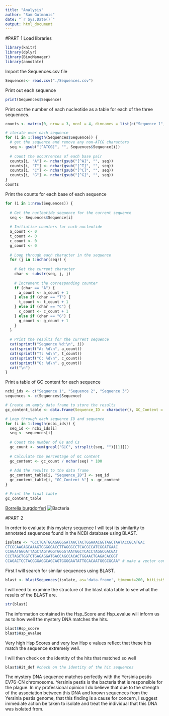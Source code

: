 ```yaml
---
title: "Analysis"
author: "Sam Gutmanis"
date: "`r Sys.Date()`"
output: html_document
---
```

#PART 1
Load libraries
```r
library(knitr)
library(dplyr)
library(BiocManager)
library(annotate)
```

Import the Sequences.csv file
```r
Sequences<- read.csv("./Sequences.csv")
```


Print out each sequence
```r
print(Sequences$Sequence)
```
Print out the number of each nucleotide as a table for each of the three sequences.
```r
counts <- matrix(0, nrow = 3, ncol = 4, dimnames = list(c("Sequence 1", "Sequence 2", "Sequence 3"), c("A", "T", "C", "G")))

# iterate over each sequence
for (i in 1:length(Sequences$Sequence)) {
  # get the sequence and remove any non-ATCG characters
  seq <- gsub("[^ATCG]", "", Sequences$Sequence[i])
  
  # count the occurrences of each base pair
  counts[i, "A"] <- nchar(gsub("[^A]", "", seq))
  counts[i, "T"] <- nchar(gsub("[^T]", "", seq))
  counts[i, "C"] <- nchar(gsub("[^C]", "", seq))
  counts[i, "G"] <- nchar(gsub("[^G]", "", seq))
}
counts
```

Print the counts for each base of each sequence
```r
for (i in 1:nrow(Sequences)) {
  
  # Get the nucleotide sequence for the current sequence
  seq <- Sequences$Sequence[i]
  
  # Initialize counters for each nucleotide
  a_count <- 0
  t_count <- 0
  c_count <- 0
  g_count <- 0
  
  # Loop through each character in the sequence
  for (j in 1:nchar(seq)) {
    
    # Get the current character
    char <- substr(seq, j, j)
    
    # Increment the corresponding counter
    if (char == "A") {
      a_count <- a_count + 1
    } else if (char == "T") {
      t_count <- t_count + 1
    } else if (char == "C") {
      c_count <- c_count + 1
    } else if (char == "G") {
      g_count <- g_count + 1
    }
  }
  
  # Print the results for the current sequence
  cat(sprintf("Sequence %d:\n", i))
  cat(sprintf("A: %d\n", a_count))
  cat(sprintf("T: %d\n", t_count))
  cat(sprintf("C: %d\n", c_count))
  cat(sprintf("G: %d\n", g_count))
  cat("\n")
}
```

Print a table of GC content for each sequence
```r
ncbi_ids <- c("Sequence 1", "Sequence 2", "Sequence 3")
sequences <- c(Sequences$Sequence)

# Create an empty data frame to store the results
gc_content_table <- data.frame(Sequence_ID = character(), GC_Content = numeric())

# Loop through each sequence ID and sequence
for (i in 1:length(ncbi_ids)) {
  seq_id <- ncbi_ids[i]
  seq <- sequences[i]
  
  # Count the number of Gs and Cs
  gc_count <- sum(grepl("G|C", strsplit(seq, "")[[1]]))
  
  # Calculate the percentage of GC content
  gc_content <- gc_count / nchar(seq) * 100
  
  # Add the results to the data frame
  gc_content_table[i, "Sequence_ID"] <- seq_id
  gc_content_table[i, "GC_Content %"] <- gc_content
}

# Print the final table
gc_content_table

```

[Borrelia burgdorferi](https://en.wikipedia.org/wiki/Borrelia_burgdorferi)
![Bacteria](./Bacteria.jfif)

#PART 2

In order to evaluate this mystery sequence I will test its similarity to annotated sequences found in the NCBI database using BLAST.
```r
isolate <- "GCCTGATGGAGGGGGATAACTACTGGAAACGGTAGCTAATACCGCATGAC
CTCGCAAGAGCAAAGTGGGGGACCTTAGGGCCTCACGCCATCGGATGAAC
CCAGATGGGATTAGCTAGTAGGTGGGGTAATGGCTCACCTAGGCGACGAT
CCCTAGCTGGTCTGAGAGGATGACCAGCCACACTGGAACTGAGACACGGT
CCAGACTCCTACGGGAGGCAGCAGTGGGGAATATTGCACAATGGGCGCAA" # make a vector containing the target sequence to be used in a BLAST
```
First I will search for similar sequences using BLAST.
```r
blast <- blastSequences(isolate, as='data.frame', timeout=200, hitListSize = 1) #this function took extremely long to run so I raised the timeout to 200 seconds and lowered the hit list size to 1, since I saw that there are some perfect matches in NCBI which should show up even with a minimal hit list
```
I will need to examine the structure of the blast data table to see what the results of the BLAST are.
```r
str(blast)
```
The information contained in the Hsp_Score and Hsp_evalue will inform us as to how well the mystery DNA matches the hits.
```r
blast$Hsp_score
blast$Hsp_evalue
```
Very high Hsp Scores and very low Hsp e values reflect that these hits match the sequence extremely well. 

I will then check on the identity of the hits that matched so well

```r
blast$Hit_def #check on the identity of the hit sequences
```

The mystery DNA sequence matches perfectly with the Yersinia pestis EV76-CN chromosome. Yersinia pestis is the bacteria that is responsible for the plague. In my professional opinion I do believe that due to the strength of the association between this DNA and known sequences from the Yersinia pestis genome, that this finding is a cause for concern, I suggest immediate action be taken to isolate and treat the individual that this DNA was isolated from.